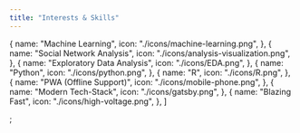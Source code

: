 ```yaml
---
title: "Interests & Skills"
---
```


  {
    name: "Machine Learning",
    icon: "./icons/machine-learning.png",
  },
  {
    name: "Social Network Analysis",
    icon: "./icons/analysis-visualization.png",
  },
  {
    name: "Exploratory Data Analysis",
    icon: "./icons/EDA.png",
  },
  {
    name: "Python",
    icon: "./icons/python.png",
  },
  {
    name: "R",
    icon: "./icons/R.png",
  },
  {
    name: "PWA (Offline Support)",
    icon: "./icons/mobile-phone.png",
  },
  {
    name: "Modern Tech-Stack",
    icon: "./icons/gatsby.png",
  },
  {
    name: "Blazing Fast",
    icon: "./icons/high-voltage.png",
  },
]

;
